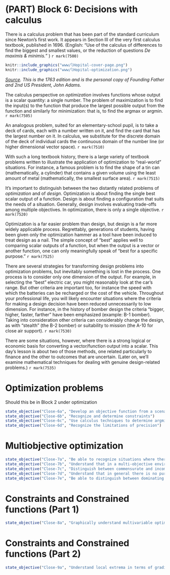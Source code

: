 # (PART) Block 6: Decisions with calculus {.unnumbered}

There is a calculus problem that has been part of the standard curriculum since Newton's first work. It appears in Section III of the very first calculus textbook, published in 1696. (English: "Use of the calculus of differences to find the biggest and smallest values, or the reduction of questions *De maximis & minimis.*" ) `r mark(7500)`

```r
knitr::include_graphics("www/lHopital-cover-page.png")
knitr::include_graphics("www/lHopital-optimization.png")
```

*[Source](https://archive.org/details/analysedesinfini00lhos/page/56/mode/2up). This is the 1763 edition and is the personal copy of Founding Father and 2nd US President, John Adams.*

The calculus perspective on *optimization* involves functions whose output is a scalar quantity: a single number. The problem of maximization is to find the input(s) to the function that produce the largest possible output from the function and similarly for minimization: that is, to find the argmax or argmin. `r mark(7505)`

An analogous problem, suited for an elementary-school pupil, is to take a deck of cards, each with a number written on it, and find the card that has the largest number on it. In calculus, we substitute for the discrete domain of the deck of individual cards the continuous domain of the number line (or higher dimensional vector space). `r mark(7510)`

With such a long textbook history, there is a large variety of textbook problems written to illustrate the application of optimization to "real-world" situations. For instance, a famous problem is to find the shape of a tin can (mathematically, a cylinder) that contains a given volume using the least amount of metal (mathematically, the smallest surface area). `r mark(7515)`

It's important to distinguish between the two distantly related problems of *optimization* and of *design*. Optimization is about finding the single best scalar output of a function. Design is about finding a configuration that suits the needs of a situation. Generally, design involves evaluating trade-offs among multiple objectives. In optimization, there is only a single objective.  `r mark(7520)`

Optimization is a far easier problem than design, but design is a far more widely applicable process. Regrettably, generations of students, having been given only the optimization hammer as a tool have been induced to treat design as a nail. The simple concept of "best" applies well to comparing scalar outputs of a function, but when the output is a vector or another function, one can only meaningfully speak of "best for a specific purpose." `r mark(7525)`

There are several strategies for transforming design problems into optimization problems, but inevitably something is lost in the process. One process is to consider only one dimension of the output. For example, in selecting the "best" electric car, you might reasonably look at the car's range. But other criteria are important too, for instance the speed with which the batteries can be recharged or the cost of the vehicle. Throughout your professional life, you will likely encounter situations where the criteria for making a design decision have been reduced unnecessarily to low dimension. For instance, in the history of bomber design the criteria "bigger, higher, faster, farther" have been emphasized (example: B-1 bomber). Taking into consideration other criteria can considerably change the design, as with "stealth" (the B-2 bomber) or suitability to mission (the A-10 for close air support).  `r mark(7530)`

There are some situations, however, where there is a strong logical or economic basis for converting a vector/function output into a scalar. This day's lesson is about two of those methods, one related particularly to finance and the other to outcomes that are uncertain. (Later on, we'll examine mathematical techniques for dealing with genuine design-related problems.) `r mark(7535)`




# Optimization problems

Should this be in Block 2 under optimization

::: {.objectives}
```r
state_objective("Close-6a", "Develop an objective function from a scenario")
state_objective("Close-6b", "Recognize and determine constraints")
state_objective("Close-6c", "Use calculus techniques to determine argmin and argmax")
state_objective("Close-6d", "Recognize the limitations of precision")
```
:::

# Multiobjective optimization

::: {.objectives}
```r
state_objective("Close-7a", "Be able to recognize situations where there is more than one objective to be achieved simultaneously.")
state_objective("Close-7b", "Understand that in a multi-objective environment, a \"best\" solution is not always possible.")
state_objective("Close-7c", "Distinguish between commensurate and incommensurate objectives.")
state_objective("Close-7d", "Understand that in general there is no purely mathematical solution to optimization with multiple incommensurate objectives.")
state_objective("Close-7e", "Be able to distinguish between dominating and non-dominating choices")
```
:::

# Constraints and Constrained functions (Part 1)

::: {.objectives}
```r
state_objective("Close-8a", "Graphically understand multivariable optimization problems")
```
:::

# Constraints and Constrained functions (Part 2)

::: {.objectives}
```r
state_objective("Close-9a", "Understand local extrema in terms of gradient vectors")
```
:::
